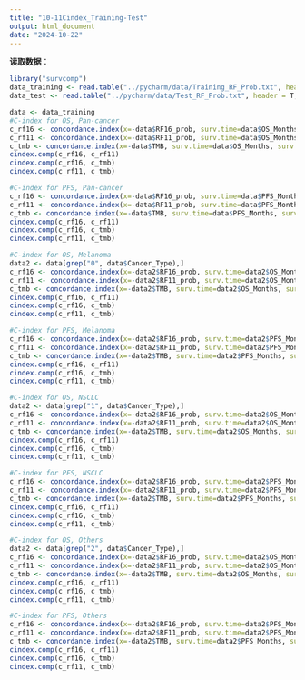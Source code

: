 ```yaml
---
title: "10-11Cindex_Training-Test"
output: html_document
date: "2024-10-22"
---
```


**读取数据**：
```r
library("survcomp")
data_training <- read.table("../pycharm/data/Training_RF_Prob.txt", header = T, sep = '\t');
data_test <- read.table("../pycharm/data/Test_RF_Prob.txt", header = T, sep = '\t');
```


```r
data <- data_training
#C-index for OS, Pan-cancer
c_rf16 <- concordance.index(x=-data$RF16_prob, surv.time=data$OS_Months, surv.event=data$OS_Event, method="noether")
c_rf11 <- concordance.index(x=-data$RF11_prob, surv.time=data$OS_Months, surv.event=data$OS_Event, method="noether")
c_tmb <- concordance.index(x=-data$TMB, surv.time=data$OS_Months, surv.event=data$OS_Event, method="noether")
cindex.comp(c_rf16, c_rf11)
cindex.comp(c_rf16, c_tmb)
cindex.comp(c_rf11, c_tmb)

#C-index for PFS, Pan-cancer
c_rf16 <- concordance.index(x=-data$RF16_prob, surv.time=data$PFS_Months, surv.event=data$PFS_Event, method="noether")
c_rf11 <- concordance.index(x=-data$RF11_prob, surv.time=data$PFS_Months, surv.event=data$PFS_Event, method="noether")
c_tmb <- concordance.index(x=-data$TMB, surv.time=data$PFS_Months, surv.event=data$PFS_Event, method="noether")
cindex.comp(c_rf16, c_rf11)
cindex.comp(c_rf16, c_tmb)
cindex.comp(c_rf11, c_tmb)

#C-index for OS, Melanoma
data2 <- data[grep("0", data$Cancer_Type),]
c_rf16 <- concordance.index(x=-data2$RF16_prob, surv.time=data2$OS_Months, surv.event=data2$OS_Event, method="noether")
c_rf11 <- concordance.index(x=-data2$RF11_prob, surv.time=data2$OS_Months, surv.event=data2$OS_Event, method="noether")
c_tmb <- concordance.index(x=-data2$TMB, surv.time=data2$OS_Months, surv.event=data2$OS_Event, method="noether")
cindex.comp(c_rf16, c_rf11)
cindex.comp(c_rf16, c_tmb)
cindex.comp(c_rf11, c_tmb)

#C-index for PFS, Melanoma
c_rf16 <- concordance.index(x=-data2$RF16_prob, surv.time=data2$PFS_Months, surv.event=data2$PFS_Event, method="noether")
c_rf11 <- concordance.index(x=-data2$RF11_prob, surv.time=data2$PFS_Months, surv.event=data2$PFS_Event, method="noether")
c_tmb <- concordance.index(x=-data2$TMB, surv.time=data2$PFS_Months, surv.event=data2$PFS_Event, method="noether")
cindex.comp(c_rf16, c_rf11)
cindex.comp(c_rf16, c_tmb)
cindex.comp(c_rf11, c_tmb)

#C-index for OS, NSCLC
data2 <- data[grep("1", data$Cancer_Type),]
c_rf16 <- concordance.index(x=-data2$RF16_prob, surv.time=data2$OS_Months, surv.event=data2$OS_Event, method="noether")
c_rf11 <- concordance.index(x=-data2$RF11_prob, surv.time=data2$OS_Months, surv.event=data2$OS_Event, method="noether")
c_tmb <- concordance.index(x=-data2$TMB, surv.time=data2$OS_Months, surv.event=data2$OS_Event, method="noether")
cindex.comp(c_rf16, c_rf11)
cindex.comp(c_rf16, c_tmb)
cindex.comp(c_rf11, c_tmb)

#C-index for PFS, NSCLC
c_rf16 <- concordance.index(x=-data2$RF16_prob, surv.time=data2$PFS_Months, surv.event=data2$PFS_Event, method="noether")
c_rf11 <- concordance.index(x=-data2$RF11_prob, surv.time=data2$PFS_Months, surv.event=data2$PFS_Event, method="noether")
c_tmb <- concordance.index(x=-data2$TMB, surv.time=data2$PFS_Months, surv.event=data2$PFS_Event, method="noether")
cindex.comp(c_rf16, c_rf11)
cindex.comp(c_rf16, c_tmb)
cindex.comp(c_rf11, c_tmb)

#C-index for OS, Others
data2 <- data[grep("2", data$Cancer_Type),]
c_rf16 <- concordance.index(x=-data2$RF16_prob, surv.time=data2$OS_Months, surv.event=data2$OS_Event, method="noether")
c_rf11 <- concordance.index(x=-data2$RF11_prob, surv.time=data2$OS_Months, surv.event=data2$OS_Event, method="noether")
c_tmb <- concordance.index(x=-data2$TMB, surv.time=data2$OS_Months, surv.event=data2$OS_Event, method="noether")
cindex.comp(c_rf16, c_rf11)
cindex.comp(c_rf16, c_tmb)
cindex.comp(c_rf11, c_tmb)

#C-index for PFS, Others
c_rf16 <- concordance.index(x=-data2$RF16_prob, surv.time=data2$PFS_Months, surv.event=data2$PFS_Event, method="noether")
c_rf11 <- concordance.index(x=-data2$RF11_prob, surv.time=data2$PFS_Months, surv.event=data2$PFS_Event, method="noether")
c_tmb <- concordance.index(x=-data2$TMB, surv.time=data2$PFS_Months, surv.event=data2$PFS_Event, method="noether")
cindex.comp(c_rf16, c_rf11)
cindex.comp(c_rf16, c_tmb)
cindex.comp(c_rf11, c_tmb)

```

